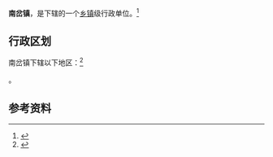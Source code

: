 {{中国乡级行政区|62/09/22/103/000}}

'''南岔镇'''，是{{PRC admin/fullname|62/09/22/103/000|3}}下辖的一个[[乡镇|乡镇]]级行政单位。<ref>{{PRC admin/ref sgc|{{PRC admin/parent|62/09/22/103/000}}}}</ref>

== 行政区划 ==

南岔镇下辖以下地区：<ref>{{PRC admin/ref sgc|62/09/22/103/000}}</ref>

{{PRC admin/children|62/09/22/103/000}}。

== 参考资料 ==

{{reflist}}

{{行政区划小作品}}
{{PRC admin/navcat|62/09/22/103/000}}